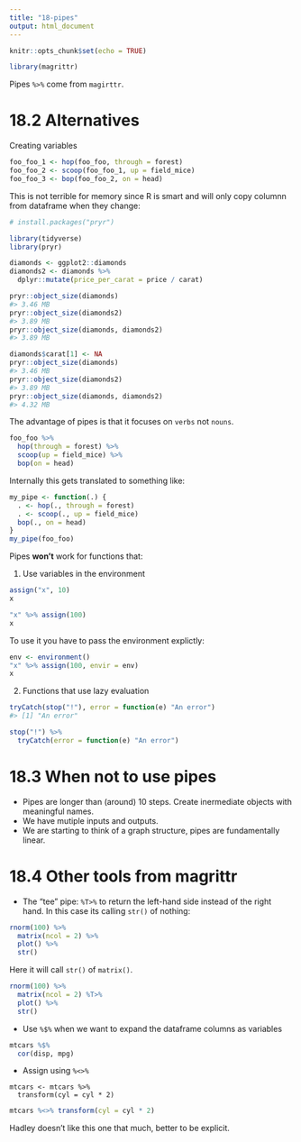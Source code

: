 ```yaml
---
title: "18-pipes"
output: html_document
---
```


```r
knitr::opts_chunk$set(echo = TRUE)
```

```r
library(magrittr)
```

Pipes `%>%` come from `magirttr`.

# 18.2 Alternatives

Creating variables

```r
foo_foo_1 <- hop(foo_foo, through = forest)
foo_foo_2 <- scoop(foo_foo_1, up = field_mice)
foo_foo_3 <- bop(foo_foo_2, on = head)
```

This is not terrible for memory since R is smart and will only copy columnn from dataframe when they change:

```r
# install.packages("pryr")
```


```r
library(tidyverse)
library(pryr)

diamonds <- ggplot2::diamonds
diamonds2 <- diamonds %>% 
  dplyr::mutate(price_per_carat = price / carat)

pryr::object_size(diamonds)
#> 3.46 MB
pryr::object_size(diamonds2)
#> 3.89 MB
pryr::object_size(diamonds, diamonds2)
#> 3.89 MB
```

```r
diamonds$carat[1] <- NA
pryr::object_size(diamonds)
#> 3.46 MB
pryr::object_size(diamonds2)
#> 3.89 MB
pryr::object_size(diamonds, diamonds2)
#> 4.32 MB
```

The advantage of pipes is that it focuses on `verbs` not `nouns`.

```r
foo_foo %>%
  hop(through = forest) %>%
  scoop(up = field_mice) %>%
  bop(on = head)
```

Internally this gets translated to something like:

```r
my_pipe <- function(.) {
  . <- hop(., through = forest)
  . <- scoop(., up = field_mice)
  bop(., on = head)
}
my_pipe(foo_foo)
```

Pipes **won't** work for functions that:

1. Use variables in the environment

```r
assign("x", 10)
x

"x" %>% assign(100)
x
```

To use it you have to pass the environment explictly:

```r
env <- environment()
"x" %>% assign(100, envir = env)
x
```

2. Functions that use lazy evaluation

```r
tryCatch(stop("!"), error = function(e) "An error")
#> [1] "An error"

stop("!") %>% 
  tryCatch(error = function(e) "An error")
```

# 18.3 When not to use pipes

- Pipes are longer than (around) 10 steps. Create inermediate objects with meaningful names.
- We have mutiple inputs and outputs.
- We are starting to think of a graph structure, pipes are fundamentally linear.

# 18.4 Other tools from magrittr

- The "tee" pipe: `%T>%` to return the left-hand side instead of the right hand. In this case its calling `str()` of nothing:

```r
rnorm(100) %>%
  matrix(ncol = 2) %>%
  plot() %>%
  str()
```

Here it will call `str()` of `matrix()`.

```r

rnorm(100) %>%
  matrix(ncol = 2) %T>%
  plot() %>%
  str()
```

- Use `%$%` when we want to expand the dataframe columns as variables

```r
mtcars %$%
  cor(disp, mpg)
```

- Assign using `%<>%`

```
mtcars <- mtcars %>% 
  transform(cyl = cyl * 2)
```

```r
mtcars %<>% transform(cyl = cyl * 2)
```

Hadley doesn't like this one that much, better to be explicit.








